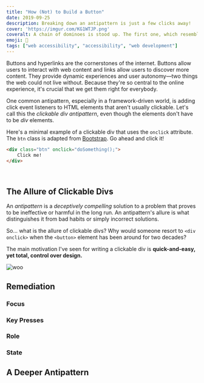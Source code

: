 ```yaml
---
title: "How (Not) to Build a Button"
date: 2019-09-25
description: Breaking down an antipattern is just a few clicks away!
cover: 'https://imgur.com/KG1WTJP.png'
coveralt: A chain of dominoes is stood up. The first one, which resembles the Domino's Pizza logo, is falling down and knocking the rest of the chain over.
emoji: 🔲
tags: ["web accessibility", "accessibility", "web development"]
---
```



Buttons and hyperlinks are the cornerstones of the internet. Buttons allow users to interact with web content and links allow users to discover more content. They provide dynamic experiences and user autonomy—two things the web could not live without. Because they're so central to the online experience, it's crucial that we get them right for everybody.

One common antipattern, especially in a framework-driven world, is adding click event listeners to HTML elements that aren't usually clickable. Let's call this the <dfn>clickable div antipattern</dfn>, even though the elements don't have to be <i>div</i> elements.

Here's a minimal example of a clickable div that uses the `onclick` attribute. The `btn` class is adapted from [Bootstrap](https://getbootstrap.com/). Go ahead and click it!

<Example1 />

```html {numberLines: true}:title=index.html
<div class="btn" onclick="doSomething();">
    Click me!
</div>
```

<br/>

## The Allure of Clickable Divs

An <dfn>antipattern</dfn> is a *deceptively compelling* solution to a problem that proves to be ineffective or harmful in the long run. An antipattern's allure is what distinguishes it from bad habits or simply incorrect solutions.

So... what is the allure of clickable divs? Why would someone resort to `<div onclick>` when the `<button>` element has been around for two decades?

The main motivation I've seen for writing a clickable div is **quick-and-easy, yet total, control over design.**

![woo](.\assets\defaultButtonStyles.png)

## Remediation

### Focus

### Key Presses

### Role

### State

## A Deeper Antipattern